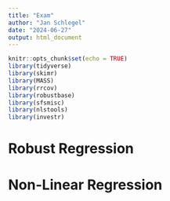 ```yaml
---
title: "Exam"
author: "Jan Schlegel"
date: "2024-06-27"
output: html_document
---
```


```r
knitr::opts_chunk$set(echo = TRUE)
library(tidyverse)
library(skimr)
library(MASS)
library(rrcov)
library(robustbase)
library(sfsmisc)
library(nlstools)
library(investr)
```

# Robust Regression












# Non-Linear Regression
